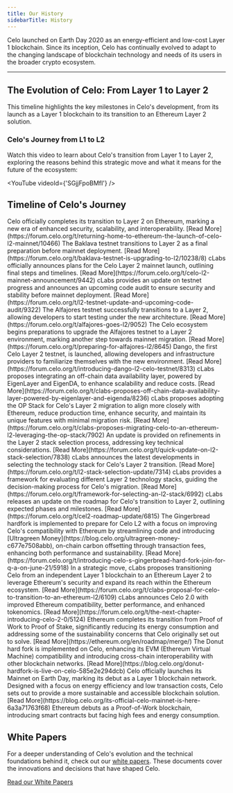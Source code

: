 ```yaml
---
title: Our History
sidebarTitle: History
---
```



Celo launched on Earth Day 2020 as an energy-efficient and low-cost Layer 1 blockchain. Since its inception, Celo has continually evolved to adapt to the changing landscape of blockchain technology and needs of its users in the broader crypto ecosystem.

---

## The Evolution of Celo: From Layer 1 to Layer 2

This timeline highlights the key milestones in Celo's development, from its launch as a Layer 1 blockchain to its transition to an Ethereum Layer 2 solution.

### Celo's Journey from L1 to L2

Watch this video to learn about Celo's transition from Layer 1 to Layer 2, exploring the reasons behind this strategic move and what it means for the future of the ecosystem:

<YouTube videoId={'SGjjFpoBMfI'} />

## Timeline of Celo's Journey

<Update description="March 2025" label="Celo L2 Mainnet Launch">
Celo officially completes its transition to Layer 2 on Ethereum, marking a new era of enhanced security, scalability, and interoperability.  
<ColoredText>[Read More](https://forum.celo.org/t/returning-home-to-ethereum-the-launch-of-celo-l2-mainnet/10466)</ColoredText>
</Update>

<Update description="February 2025" label="Baklava Upgrade">
The Baklava testnet transitions to Layer 2 as a final preparation before mainnet deployment.  
<ColoredText>[Read More](https://forum.celo.org/t/baklava-testnet-is-upgrading-to-l2/10238/8)</ColoredText>
</Update>

<Update description="November 2024" label="Celo L2 Mainnet Announcement">
cLabs officially announces plans for the Celo Layer 2 mainnet launch, outlining final steps and timelines.  
<ColoredText>[Read More](https://forum.celo.org/t/celo-l2-mainnet-announcement/9442)</ColoredText>
</Update>

<Update description="October 2024" label="L2 Testnet Update & Code Audit">
cLabs provides an update on testnet progress and announces an upcoming code audit to ensure security and stability before mainnet deployment.  
<ColoredText>[Read More](https://forum.celo.org/t/l2-testnet-update-and-upcoming-code-audit/9322)</ColoredText>
</Update>

<Update description="September 2024" label="Alfajores Goes L2">
The Alfajores testnet successfully transitions to a Layer 2, allowing developers to start testing under the new architecture.  
<ColoredText>[Read More](https://forum.celo.org/t/alfajores-goes-l2/9052)</ColoredText>
</Update>

<Update description="August 2024" label="Preparing for Alfajores L2">
The Celo ecosystem begins preparations to upgrade the Alfajores testnet to a Layer 2 environment, marking another step towards mainnet migration.  
<ColoredText>[Read More](https://forum.celo.org/t/preparing-for-alfajores-l2/8645)</ColoredText>
</Update>

<Update description="July 2024" label="Dango L2 Celo Testnet Launch">
Dango, the first Celo Layer 2 testnet, is launched, allowing developers and infrastructure providers to familiarize themselves with the new environment.  
<ColoredText>[Read More](https://forum.celo.org/t/introducing-dango-l2-celo-testnet/8313)</ColoredText>
</Update>

<Update description="June 2024" label="Off-Chain Data Availability Proposal">
cLabs proposes integrating an off-chain data availability layer, powered by EigenLayer and EigenDA, to enhance scalability and reduce costs.  
<ColoredText>[Read More](https://forum.celo.org/t/clabs-proposes-off-chain-data-availability-layer-powered-by-eigenlayer-and-eigenda/8236)</ColoredText>
</Update>

<Update description="April 2024" label="Celo Joins Optimism OP Stack">
cLabs proposes adopting the OP Stack for Celo's Layer 2 migration to align more closely with Ethereum, reduce production time, enhance security, and maintain its unique features with minimal migration risk.  
<ColoredText>[Read More](https://forum.celo.org/t/clabs-proposes-migrating-celo-to-an-ethereum-l2-leveraging-the-op-stack/7902)</ColoredText>
</Update>

<Update description="April 2024" label="Quick Update on L2 Stack Selection">
An update is provided on refinements in the Layer 2 stack selection process, addressing key technical considerations.  
<ColoredText>[Read More](https://forum.celo.org/t/quick-update-on-l2-stack-selection/7838)</ColoredText>
</Update>

<Update description="January 2024" label="L2 Stack Selection Update">
cLabs announces the latest developments in selecting the technology stack for Celo's Layer 2 transition.  
<ColoredText>[Read More](https://forum.celo.org/t/l2-stack-selection-update/7314)</ColoredText>
</Update>

<Update description="November 2023" label="Framework for Selecting an L2 Stack">
cLabs provides a framework for evaluating different Layer 2 technology stacks, guiding the decision-making process for Celo's migration.  
<ColoredText>[Read More](https://forum.celo.org/t/framework-for-selecting-an-l2-stack/6992)</ColoredText>
</Update>

<Update description="October 2023" label="CEL2 Roadmap Update">
cLabs releases an update on the roadmap for Celo's transition to Layer 2, outlining expected phases and milestones.  
<ColoredText>[Read More](https://forum.celo.org/t/cel2-roadmap-update/6815)</ColoredText>
</Update>

<Update description="September 2023" label="Gingerbread Hard Fork">
The Gingerbread hardfork is implemented to prepare for Celo L2 with a focus on improving Celo's compatibility with Ethereum by streamlining code and introducing <ColoredText>[Ultragreen Money](https://blog.celo.org/ultragreen-money-c677e7508abb)</ColoredText>, on-chain carbon offsetting through transaction fees, enhancing both performance and sustainability.  
<ColoredText>[Read More](https://forum.celo.org/t/introducing-celo-s-gingerbread-hard-fork-join-for-q-a-on-june-21/5918)</ColoredText>
</Update>

<Update description="July 2023" label="Layer 2 Transition Proposal">
In a strategic move, cLabs proposes transitioning Celo from an independent Layer 1 blockchain to an Ethereum Layer 2 to leverage Ethereum's security and expand its reach within the Ethereum ecosystem.  
<ColoredText>[Read More](https://forum.celo.org/t/clabs-proposal-for-celo-to-transition-to-an-ethereum-l2/6109)</ColoredText>
</Update>

<Update description="January 2023" label="Celo 2.0 Announcement">
cLabs announces Celo 2.0 with improved Ethereum compatibility, better performance, and enhanced tokenomics.  
<ColoredText>[Read More](https://forum.celo.org/t/the-next-chapter-introducing-celo-2-0/5124)</ColoredText>
</Update>

<Update description="September 2022" label="Ethereum Proof of Stake Transition">
Ethereum completes its transition from Proof of Work to Proof of Stake, significantly reducing its energy consumption and addressing some of the sustainability concerns that Celo originally set out to solve.  
<ColoredText>[Read More](https://ethereum.org/en/roadmap/merge/)</ColoredText>
</Update>

<Update description="May 2021" label="Celo Donut Hard Fork">
The Donut hard fork is implemented on Celo, enhancing its EVM (Ethereum Virtual Machine) compatibility and introducing cross-chain interoperability with other blockchain networks.  
<ColoredText>[Read More](https://blog.celo.org/donut-hardfork-is-live-on-celo-585e2e294dcb)</ColoredText>
</Update>

<Update description="April 2020" label="Celo Mainnet Launch">
Celo officially launches its Mainnet on Earth Day, marking its debut as a Layer 1 blockchain network. Designed with a focus on energy efficiency and low transaction costs, Celo sets out to provide a more sustainable and accessible blockchain solution.  
<ColoredText>[Read More](https://blog.celo.org/its-official-celo-mainnet-is-here-6a3a71763f68)</ColoredText>
</Update>

<Update description="July 2015" label="Ethereum Launch">
Ethereum debuts as a Proof-of-Work blockchain, introducing smart contracts but facing high fees and energy consumption.
</Update>

## White Papers

For a deeper understanding of Celo's evolution and the technical foundations behind it, check out our <ColoredText>[white papers](https://celo.org/papers)</ColoredText>. These documents cover the innovations and decisions that have shaped Celo.  

<ColoredText>[Read our White Papers](https://celo.org/papers)</ColoredText>
